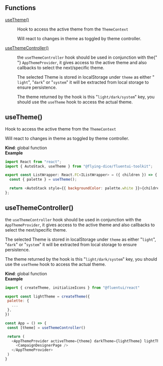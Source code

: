 
<Meta title="theming/API" />

## Functions

<dl>
  <dt>
    <a href="#useTheme">useTheme()</a>
  </dt>
  <dd>
    <p>
      Hook to access the active theme from the <code>ThemeContext</code>
    </p>
    <p>Will react to changes in theme as toggled by theme controller.</p>
  </dd>
  <dt>
    <a href="#useThemeController">useThemeController()</a>
  </dt>
  <dd>
    <p>
      the <code>useThemeController</code> hook should be used in conjunction with the{" "}
      <code>AppThemeProvider</code>, it gives access to the active theme and also callbacks to
      select the next/specific theme.
    </p>
    <p>
      The selected Theme is stored in localStorage under <code>theme</code> as either &quot;
      <code>light</code>&quot;, &quot;<code>dark</code>&quot; or &quot;<code>system</code>&quot; it
      will be extracted from local storage to ensure persistence.
    </p>
    <p>
      The theme returned by the hook is this &quot;<code>light/dark/system</code>&quot; key, you
      should use the <code>useTheme</code>
      hook to access the actual theme.
    </p>
  </dd>
</dl>

<a name="useTheme"></a>

## useTheme()

Hook to access the active theme from the `ThemeContext`

Will react to changes in theme as toggled by theme controller.

**Kind**: global function  
**Example**

```js
import React from "react";
import { AutoStack, useTheme } from "@flying-dice/fluentui-toolkit";

export const ListWrapper: React.FC<IListWrapper> = ({ children }) => {
  const { palette } = useTheme();

  return <AutoStack style={{ backgroundColor: palette.white }}>{children}</AutoStack>;
};
```

<a name="useThemeController"></a>

## useThemeController()

the `useThemeController` hook should be used in conjunction with the `AppThemeProvider`, it gives
access to the active theme and also callbacks to select the next/specific theme.

The selected Theme is stored in localStorage under `theme` as either "`light`", "`dark`" or "`system`"
it will be extracted from local storage to ensure persistence.

The theme returned by the hook is this "`light/dark/system`" key, you should use the `useTheme`
hook to access the actual theme.

**Kind**: global function  
**Example**

```js
import { createTheme, initializeIcons } from "@fluentui/react"

export const lightTheme = createTheme({
 palette: {
   ...
 },
})

const App = () => {
 const [theme] = useThemeController()

 return (
   <AppThemeProvider activeTheme={theme} darkTheme={lightTheme} lightTheme={lightTheme}>
     <CampaignDesignerPage />
   </AppThemeProvider>
 )
}
```
